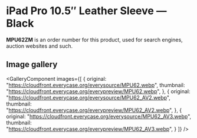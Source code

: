 
# iPad Pro 10.5″ Leather Sleeve — Black

<Callout type='info' emoji='👉🏻'>**MPU62ZM** is an order number for this product, used for search engines, auction websites and such.</Callout>

## Image gallery

<GalleryComponent
    images={[
      {
        original: "https://cloudfront.everycase.org/everysource/MPU62.webp",
        thumbnail: "https://cloudfront.everycase.org/everypreview/MPU62.webp",
      },
      {
        original: "https://cloudfront.everycase.org/everysource/MPU62_AV2.webp",
        thumbnail: "https://cloudfront.everycase.org/everypreview/MPU62_AV2.webp",
      },
      {
        original: "https://cloudfront.everycase.org/everysource/MPU62_AV3.webp",
        thumbnail: "https://cloudfront.everycase.org/everypreview/MPU62_AV3.webp",
      }
    ]}
  />
